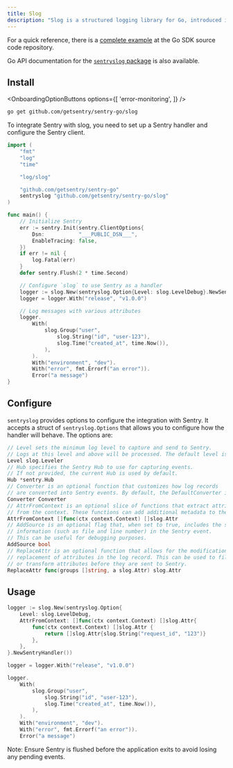 ```yaml
---
title: Slog
description: "Slog is a structured logging library for Go, introduced in Go 1.21. This guide demonstrates how to integrate slog with Sentry to capture and send logs to Sentry."
---
```


For a quick reference, there is a [complete example](https://github.com/getsentry/sentry-go/tree/master/_examples/slog) at the Go SDK source code repository.

Go API documentation for the [`sentryslog` package](https://pkg.go.dev/github.com/getsentry/sentry-go/slog) is also available.

## Install

<OnboardingOptionButtons
  options={[
    'error-monitoring',
  ]}
/>

```bash
go get github.com/getsentry/sentry-go/slog
```

<Break />

<SignInNote />

To integrate Sentry with slog, you need to set up a Sentry handler and configure the Sentry client.

```go
import (
	"fmt"
	"log"
	"time"

	"log/slog"

	"github.com/getsentry/sentry-go"
	sentryslog "github.com/getsentry/sentry-go/slog"
)

func main() {
	// Initialize Sentry
	err := sentry.Init(sentry.ClientOptions{
		Dsn:           "___PUBLIC_DSN___",
		EnableTracing: false,
	})
	if err != nil {
		log.Fatal(err)
	}
	defer sentry.Flush(2 * time.Second)

	// Configure `slog` to use Sentry as a handler
	logger := slog.New(sentryslog.Option{Level: slog.LevelDebug}.NewSentryHandler())
	logger = logger.With("release", "v1.0.0")

	// Log messages with various attributes
	logger.
		With(
			slog.Group("user",
				slog.String("id", "user-123"),
				slog.Time("created_at", time.Now()),
			),
		).
		With("environment", "dev").
		With("error", fmt.Errorf("an error")).
		Error("a message")
}
```

## Configure

`sentryslog` provides options to configure the integration with Sentry. It accepts a struct of `sentryslog.Options` that allows you to configure how the handler will behave. The options are:

```go
// Level sets the minimum log level to capture and send to Sentry.
// Logs at this level and above will be processed. The default level is debug.
Level slog.Leveler
// Hub specifies the Sentry Hub to use for capturing events.
// If not provided, the current Hub is used by default.
Hub *sentry.Hub
// Converter is an optional function that customizes how log records
// are converted into Sentry events. By default, the DefaultConverter is used.
Converter Converter
// AttrFromContext is an optional slice of functions that extract attributes
// from the context. These functions can add additional metadata to the log entry.
AttrFromContext []func(ctx context.Context) []slog.Attr
// AddSource is an optional flag that, when set to true, includes the source
// information (such as file and line number) in the Sentry event.
// This can be useful for debugging purposes.
AddSource bool
// ReplaceAttr is an optional function that allows for the modification or
// replacement of attributes in the log record. This can be used to filter
// or transform attributes before they are sent to Sentry.
ReplaceAttr func(groups []string, a slog.Attr) slog.Attr
```

## Usage

```go
logger := slog.New(sentryslog.Option{
	Level: slog.LevelDebug,
	AttrFromContext: []func(ctx context.Context) []slog.Attr{
		func(ctx context.Context) []slog.Attr {
			return []slog.Attr{slog.String("request_id", "123")}
		},
	},
}.NewSentryHandler())

logger = logger.With("release", "v1.0.0")

logger.
	With(
		slog.Group("user",
			slog.String("id", "user-123"),
			slog.Time("created_at", time.Now()),
		),
	).
	With("environment", "dev").
	With("error", fmt.Errorf("an error")).
	Error("a message")
```



<SignInNote />


Note: Ensure Sentry is flushed before the application exits to avoid losing any pending events.
